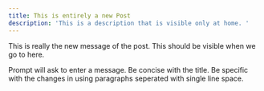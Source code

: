 ```yaml
---
title: This is entirely a new Post
description: 'This is a description that is visible only at home. '
---
```


This is really the new message of the post. This should be visible when we go to here.

Prompt will ask to enter a message. Be concise with the title. Be specific with the changes in using paragraphs seperated with single line space.
